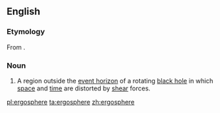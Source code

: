 ==English==
{{wikipedia}}

===Etymology===
From {{confix|ergo|sphere|lang=en}}.

===Noun===
{{en-noun}}

# {{context|physics|lang=en}} A region outside the [[event horizon]] of a rotating [[black hole]] in which [[space]] and [[time]] are distorted by [[shear]] forces.

[[pl:ergosphere]]
[[ta:ergosphere]]
[[zh:ergosphere]]